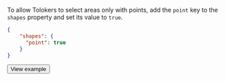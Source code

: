 To allow Tolokers to select areas only with points, add the `point` key to the `shapes` property and set its value to `true`.

```json
{
    "shapes": {
      "point": true
    }
}
```

  <Button themeColor="light" view="default" size="l" type="link" url="https://ya.cc/t/9ZNO1IDp3ttFE3">View example</Button>
